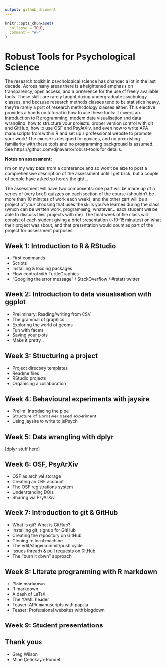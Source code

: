 ```yaml
---
output: github_document
---
```


<!-- README.md is generated from README.Rmd. Please edit that file -->

```r
knitr::opts_chunk$set(
  collapse = TRUE,
  comment = "#>"
)
```

<!-- badges: start -->
<!-- badges: end -->

# Robust Tools for Psychological Science

The research toolkit in psychological science has changed a lot in the last decade. Across many areas there is a heightened emphasis on transparency, open access, and a preference for the use of freely available tools. These skills are rarely taught during undergraduate psychology classes, and because research methods classes tend to be statistics heavy, they're rarely a part of research methodology classes either. This elective provides a hands on tutorial in how to use these tools: it covers an introduction to R programming, modern data visualisation and data wrangling, how to structure your projects, proper version control with git and GitHub, how to use OSF and PsyArXiv, and even how to write APA manuscripts from within R and set up a professional website to promote your work! The course is designed for novices, and no preexisting familiarity with these tools and no programming background is assumed. See https://github.com/djnavarro/robust-tools for details. 

**Notes on assessment:**

I'm on my way back from a conference and so won't be able to post a comprehensive description of the assessment until I get back, but a couple of people have asked so here's the gist...

The assessment will have two components: one part will be made up of a series of (very brief) quizzes on each section of the course (shouldn't be more than 10 minutes of work each week), and the other part will be a project of *your* choosing that uses the skills you've learned during the class (which can be written work, programming, whatever... each student will be able to discuss their projects with me). The final week of the class will consist of each student giving a brief presentation (~10-15 minutes) on what their project was about, and that presentation would count as part of the project for assessment purposes. 


## Week 1: Introduction to R & RStudio

- First commands
- Scripts
- Installing & loading packages
- Flow control with TurtleGraphics
- "Googling the error message" / StackOverflow / #rstats twitter


## Week 2: Introduction to data visualisation with ggplot

- Preliminary: Reading/writing from CSV
- The grammar of graphics
- Exploring the world of geoms
- Fun with facets
- Saving your plots
- Make it pretty...

## Week 3: Structuring a project

- Project directory templates
- Readme files
- RStudio projects
- Organising a collaboration

## Week 4: Behavioural experiments with jaysire

- Prelim: Introducing the pipe
- Structure of a broswer based experiment
- Using jaysire to write to jsPsych

## Week 5: Data wrangling with dplyr

[dplyr stuff here]

## Week 6: OSF, PsyArXiv

- OSF as archival storage 
- Creating an OSF account
- The OSF registrations system
- Understanding DOIs
- Sharing via PsyArXiv

## Week 7: Introduction to git & GitHub

- What is git? What is GitHub?
- Installing git, signup for GitHub
- Creating the repository on GitHub
- Cloning to local machine
- The edit/stage/commit/push cycle
- Issues threads & pull requests on GitHub
- The "burn it down" approach

## Week 8: Literate programming with R markdown

- Plain markdown
- R markdown
- A dash of LaTeX
- The YAML header
- Teaser: APA manuscripts with papaja
- Teaser: Professional websites with blogdown


## Week 9: Student presentations



## Thank yous

- Greg Wilson
- Mine Çetinkaya-Rundel 
